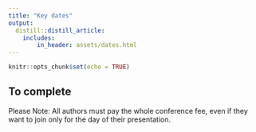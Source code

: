 ```yaml
---
title: "Key dates"
output:
  distill::distill_article:
    includes:
        in_header: assets/dates.html
---
```


```r
knitr::opts_chunk$set(echo = TRUE)
```

## To complete

Please Note: All authors must pay the whole conference fee, even if they want to join only for the day of their presentation.
